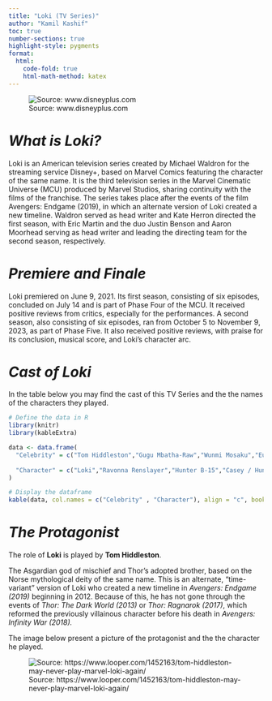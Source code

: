 ```yaml
---
title: "Loki (TV Series)"
author: "Kamil Kashif"
toc: true
number-sections: true
highlight-style: pygments
format: 
  html: 
    code-fold: true
    html-math-method: katex
---
```

![Source: www.disneyplus.com](./images/loki.webp)

# *What is Loki?*

Loki is an American television series created by Michael Waldron for the streaming service Disney+, based on Marvel Comics featuring the character of the same name. It is the third television series in the Marvel Cinematic Universe (MCU) produced by Marvel Studios, sharing continuity with the films of the franchise. The series takes place after the events of the film Avengers: Endgame (2019), in which an alternate version of Loki created a new timeline. Waldron served as head writer and Kate Herron directed the first season, with Eric Martin and the duo Justin Benson and Aaron Moorhead serving as head writer and leading the directing team for the second season, respectively.


# *Premiere and Finale* 

Loki premiered on June 9, 2021. Its first season, consisting of six episodes, concluded on July 14 and is part of Phase Four of the MCU. It received positive reviews from critics, especially for the performances. A second season, also consisting of six episodes, ran from October 5 to November 9, 2023, as part of Phase Five. It also received positive reviews, with praise for its conclusion, musical score, and Loki's character arc.

# *Cast of Loki*

In the table below you may find the cast of this TV Series and the the names of the characters they played.
```r
# Define the data in R
library(knitr)
library(kableExtra)

data <- data.frame(
  "Celebrity" = c("Tom Hiddleston","Gugu Mbatha-Raw","Wunmi Mosaku","Eugene Cordero","Tara Strong","Owen Wilson","Sophia Di Martino","Sasha Lane","Jack Veal","DeObia Oparei","Richard E. Grant","Jonathan Majors","Rafael Casal","Kate Dickie","Liz Carr","Neil Ellice","Ke Huy Quan","Richard Dixon"),
  
  "Character" = c("Loki","Ravonna Renslayer","Hunter B-15","Casey / Hunter K-5E","Miss Minutes (voice)","Mobius M. Mobius","Sylvie","Hunter C-20","Kid Loki","Boastful Loki","Classic Loki","He Who Remains / Victor Timely","Hunter X-5 / Brad Wolfe","General Dox","Judge Gamble","Hunter D-90","Ouroboros \"O.B.\"","Robber Baron")
)

# Display the dataframe
kable(data, col.names = c("Celebrity" , "Character"), align = "c", booktabs = TRUE)

```

# *The Protagonist*

The role of **Loki** is played by **Tom Hiddleston**.

The Asgardian god of mischief and Thor's adopted brother, based on the Norse mythological deity of the same name. This is an alternate, "time-variant" version of Loki who created a new timeline in *Avengers: Endgame (2019)* beginning in 2012. Because of this, he has not gone through the events of *Thor: The Dark World (2013)* or *Thor: Ragnarok (2017)*, which reformed the previously villainous character before his death in *Avengers: Infinity War (2018).*

The image below present a picture of the protagonist and the the character he played.

![Source: https://www.looper.com/1452163/tom-hiddleston-may-never-play-marvel-loki-again/](./images/loki_tom_hidelton.jpeg)
